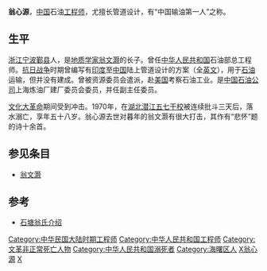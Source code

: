 '''翁心源'''{{BD|1912年|5月|1970年|4月22日|CatIdx=W翁}}，[[中国|中国]]石油[[工程师|工程师]]，尤擅长管道设计，有“中国输油第一人”之称。

==生平==

[[浙江|浙江]][[宁波|宁波]][[鄞县|鄞县]]人，是[[地质学家|地质学家]][[翁文灏|翁文灏]]的长子。曾任[[中华人民共和国|中华人民共和国]]石油部总工程师。[[抗日战争|抗日战争]]时期曾编写有[[印度|印度]]至[[中国|中国]]陆上管道设计的方案（全[[英文|英文]]），用于[[石油|石油]]运输，但并没有建成。曾被资源委员会遣派，赴[[美国|美国]]考察石油工业。是[[台灣中油|中国石油公司]]上海炼油厂建厂委员会委员，并任副主任委员。

[[文化大革命|文化大革命]]期间受到冲击。1970年，在[[湖北|湖北]][[潜江|潜江]][[五七干校|五七干校]]被连续批斗三天后，落水溺亡，享年五十八岁。翁心源去世对暮年的翁文灏有很大打击，其作有“悲怀”题的诗十余首。

==参见条目==
* [[翁文灏|翁文灏]]

==参考==

* [http://sina-nb.com/gb/node2/channel/node13890/node18707/node77431/node77434/userobject7ai1356491.html 石塘翁氏介绍] {{Wayback|url=http://sina-nb.com/gb/node2/channel/node13890/node18707/node77431/node77434/userobject7ai1356491.html |date=20070929024150 }}

{{DEFAULTSORT:W}}
[[Category:中华民国大陆时期工程师|Category:中华民国大陆时期工程师]]
[[Category:中华人民共和国工程师|Category:中华人民共和国工程师]]
[[Category:文革非正常死亡人物|Category:文革非正常死亡人物]]
[[Category:中华人民共和国溺死者|Category:中华人民共和国溺死者]]
[[Category:海曙区人|Category:海曙区人]]
[[Category:石塘翁氏|X翁心源]]
[[Category:翁姓|X]]